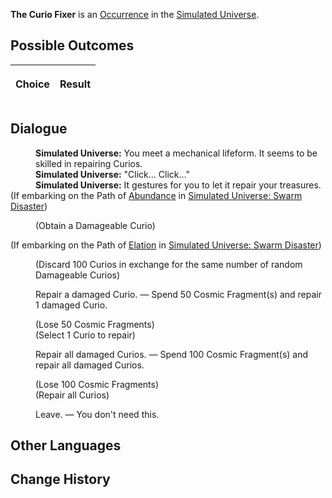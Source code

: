 {{Simulated Universe Event Infobox
|title         = The Curio Fixer
|image         = Random Event Toy.png
|type          =
|domains_su    = Occurrence
|domains_ext   = Occurrence
|domains_swarm = 
|domains_gng   = 
|requirements  =
|prev          = 
|next          = 
|indexRewards  =
|characters    = 
}}
'''The Curio Fixer''' is an [[Simulated Universe/Occurrence|Occurrence]] in the [[Simulated Universe]].

==Possible Outcomes==
{| class="article-table"
!Choice
!Result

|}

<!--
==Gameplay Notes==

-->
==Dialogue==
{{Dialogue Start}}
:'''Simulated Universe:''' You meet a mechanical lifeform. It seems to be skilled in repairing Curios.
:'''Simulated Universe:''' "Click... Click..."
:'''Simulated Universe:''' It gestures for you to let it repair your treasures.
;(If embarking on the Path of [[Simulated Universe/Paths#Abundance|Abundance]] in [[Simulated Universe: Swarm Disaster]])
:{{SU Special Dialogue|Abundance|Express friendship to the inorganic life.|Obtain 1 random damageable Curio(s).}}
:;(Obtain a Damageable Curio)
;(If embarking on the Path of [[Simulated Universe/Paths#Elation|Elation]] in [[Simulated Universe: Swarm Disaster]])
:{{SU Special Dialogue|Elation|Have a pleasant inorganic exchange!|Replace all Curios with damageable Curios.}}
:;(Discard 100 Curios in exchange for the same number of random Damageable Curios)
:{{DIcon|Star}} Repair a damaged Curio. &mdash; Spend 50 Cosmic Fragment(s) and repair 1 damaged Curio.
:;(Lose 50 Cosmic Fragments)
:;(Select 1 Curio to repair)
:{{DIcon|Star}} Repair all damaged Curios. &mdash; Spend 100 Cosmic Fragment(s) and repair all damaged Curios.
:;(Lose 100 Cosmic Fragments)
:;(Repair all Curios)
:{{DIcon|Star}} Leave. &mdash; You don't need this.
{{Dialogue End}}

==Other Languages==
{{Other Languages
|en    = The Curio Fixer
|zhs   = 奇物修理专家
|zht   = 奇物修理專家
|ja    = 奇物修理エキスパート
|ko    = 기물 수리 전문가
|es    = Reparador de objetos raros
|fr    = Le réparateur de bizarrerie
|ru    = Мастер по ремонту диковин
|th    = ผู้เชี่ยวชาญการซ่อมแซมวัตถุหายาก
|vi    = Thợ Sửa Chữa Vật Thể Lạ
|de    = Der Kuriositätenreparateur
|id    = Kang Servis Benda Langka
|pt    = Reparador de Curios
}}

==Change History==
{{Change History|1.0}}
